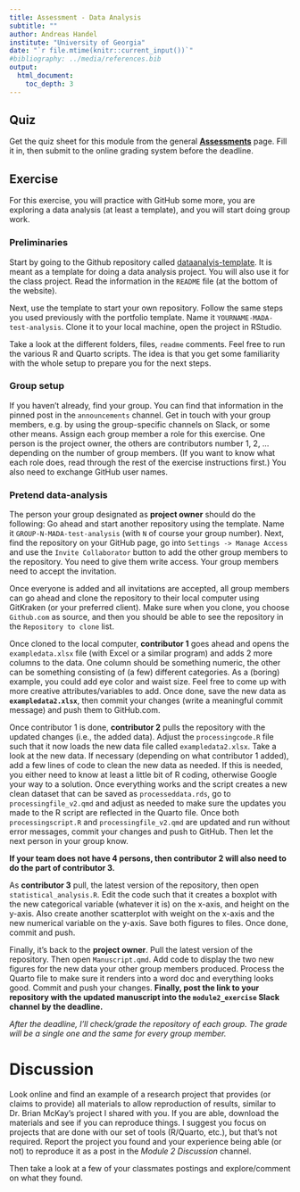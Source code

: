 ```yaml
---
title: Assessment - Data Analysis 
subtitle: ""
author: Andreas Handel
institute: "University of Georgia"
date: "`r file.mtime(knitr::current_input())`"
#bibliography: ../media/references.bib
output: 
  html_document:
    toc_depth: 3
---
```



## Quiz

Get the quiz sheet for this module from the general [__Assessments__](./Course_Assessments.html) page. Fill it in, then submit to the online grading system before the deadline. 



## Exercise

For this exercise, you will practice with GitHub some more, you are exploring a data analysis (at least a template), and you will start doing group work.


### Preliminaries

Start by going to the Github repository called [dataanalyis-template](https://github.com/andreashandel/dataanalysis-template). It is meant as a template for doing a data analysis project. You will also use it for the class project. Read the information in the `README` file (at the bottom of the website).

Next, use the template to start your own repository. Follow the same steps you used previously with the portfolio template. Name it `YOURNAME-MADA-test-analysis`. Clone it to your local machine, open the project in RStudio.

Take a look at the different folders, files, `readme` comments. Feel free to run the various R and Quarto scripts. The idea is that you get some familiarity with the whole setup to prepare you for the next steps.



### Group setup

If you haven't already, find your group. You can find that information in the pinned post in the `announcements` channel. 
Get in touch with your group members, e.g. by using the group-specific channels on Slack, or some other means. Assign each group member a role for this exercise. One person is the project owner, the others are contributors number 1, 2, ...  depending on the number of group members. (If you want to know what each role does, read through the rest of the exercise instructions first.) You also need to exchange GitHub user names.



### Pretend data-analysis

The person your group designated as __project owner__ should do the following: Go ahead and start another repository using the template. Name it `GROUP-N-MADA-test-analysis` (with `N` of course your group number). Next, find the repository on your GitHub page, go into `Settings -> Manage Access` and use the `Invite Collaborator` button to add the other group members to the repository. You need to give them write access. Your group members need to accept the invitation.

Once everyone is added and all invitations are accepted, all group members can go ahead and clone the repository to their local computer using GitKraken (or your preferred client). Make sure when you clone, you choose `Github.com` as source, and then you should be able to see the repository in the `Repository to clone` list. 

Once cloned to the local computer, __contributor 1__ goes ahead and opens the `exampledata.xlsx` file (with Excel or a similar program) and adds 2 more columns to the data. One column should be something numeric, the other can be something consisting of (a few) different categories. As a (boring) example, you could add eye color and waist size. Feel free to come up with more creative attributes/variables to add. Once done, save the new data as **`exampledata2.xlsx`**, then commit your changes (write a meaningful commit message) and push them to GitHub.com. 

Once contributor 1 is done, __contributor 2__ pulls the repository with the updated changes (i.e., the added data). Adjust the `processingcode.R` file such that it now loads the new data file called `exampledata2.xlsx`. Take a look at the new data. If necessary (depending on what contributor 1 added), add a few lines of code to clean the new data as needed. If this is needed, you either need to know at least a little bit of R coding, otherwise Google your way to a solution. Once everything works and the script creates a new clean dataset that can be saved as `processeddata.rds`, go to `processingfile_v2.qmd` and adjust as needed to make sure the updates you made to the R script are reflected in the Quarto file. Once both `processingscript.R` and `processingfile_v2.qmd` are updated and run without error messages, commit your changes and push to GitHub. Then let the next person in your group know.

__If your team does not have 4 persons, then contributor 2 will also need to do the part of contributor 3.__

As __contributor 3__ pull, the latest version of the repository, then open `statistical_analysis.R`. Edit the code such that it creates a boxplot with the new categorical variable (whatever it is) on the x-axis, and height on the y-axis. Also create another scatterplot with weight on the x-axis and the new numerical variable on the y-axis. Save both figures to files. Once done, commit and push.


Finally, it's back to the __project owner__. Pull the latest version of the repository. Then open `Manuscript.qmd`. Add code to display the two new figures for the new data your other group members produced. Process the Quarto file to make sure it renders into a word doc and everything looks good. Commit and push your changes. **Finally, post the link to your repository with the updated manuscript into the `module2_exercise` Slack channel by the deadline.**

_After the deadline, I'll check/grade the repository of each group. The grade will be a single one and the same for every group member._



# Discussion

Look online and find an example of a research project that provides (or claims to provide) all materials to allow reproduction of results, similar to Dr. Brian McKay's project I shared with you. If you are able, download the materials and see if you can reproduce things. I suggest you focus on projects that are done with our set of tools (R/Quarto, etc.), but that's not required. Report the project you found and your experience being able (or not) to reproduce it as a post in the _Module 2 Discussion_ channel.  

Then take a look at a few of your classmates postings and explore/comment on what they found.



